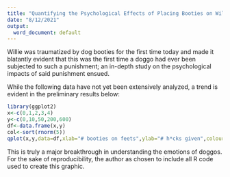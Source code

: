 ---
title: "Quantifying the Psychological Effects of Placing Booties on Willie's Feet"
date: "8/12/2021"
output:
  word_document: default
---

Willie was traumatized by dog booties for the first time today and made it blatantly evident that this was the first time a doggo had ever been subjected to such a punishment; an in-depth study on the psychological impacts of said punishment ensued.

While the following data have not yet been extensively analyzed, a trend is evident in the preliminary results below:

```{r}
library(ggplot2)
x<-c(0,1,2,3,4)
y<-c(0,10,50,200,600)
df<-data.frame(x,y)
col<-sort(rnorm(5))
qplot(x,y,data=df,xlab="# booties on feets",ylab="# h*cks given",colour=col)+scale_colour_gradient(low="green", high="red")+geom_point(size = 3)+ggtitle("H*cks Given Based on Number of Booties on Willie's Feet")
```

This is truly a major breakthrough in understanding the emotions of doggos. For the sake of reproducibility, the author as chosen to include all R code used to create this graphic.


